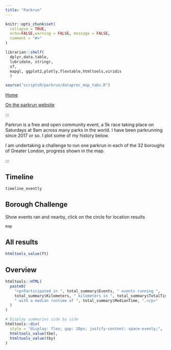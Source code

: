 ```yaml
---
title: "Parkrun"
---
```


```r

knitr::opts_chunk$set(
  collapse = TRUE,
  echo=FALSE,warning = FALSE, message = FALSE,
  comment = "#>"
)

librarian::shelf(
  dplyr,data.table,
  lubridate, stringr, 
  sf, 
  mapgl, ggplot2,plotly,flextable,htmltools,viridis
  )

source("scriptsR/parkrun/dataproc_map_tabs.R")

```

[Home](index.qmd) 

[On the parkrun website](https://www.parkrun.org.uk/parkrunner/4452710/all/)

:::

Parkrun is a free and open community event, a 5k race taking place on Saturdays at 9am across many parks in the world. I have been parkrunning since 2017 or so. I plot some of my history below.

I am undertaking a challenge to run one parkrun in each of the 32 boroughs of Greater London, progress shown in the map.

:::

::: {.panel-tabset .nav-pills}

## Timeline

```r
timeline_evently
```

## Borough Challenge

<p>Show events ran and nearby, click on the circle for location results</p>
```r
map
```

## All results

```r
htmltools_value(ft)
```

## Overview

```r

htmltools::HTML(
  paste0(
    "<p>Participated in ", total_summary$Events, " events running ",
    total_summary$Kilometers, " kilometers in ", total_summary$TotalTime,
    " with a median runtime of ", total_summary$MedianTime, ".</p>"
  )
)

# Display summaries side by side
htmltools::div(
  style = "display: flex; gap: 20px; justify-content: space-evenly;",
  htmltools_value(tbe),
  htmltools_value(tby)
)

```

:::

